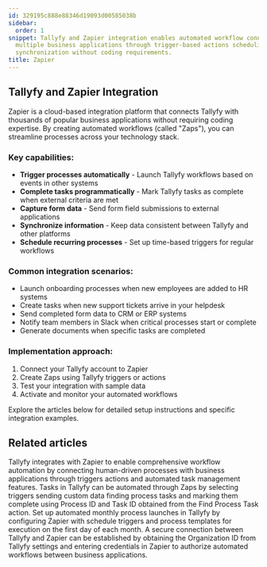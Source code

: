 ```yaml
---
id: 329195c888e88346d19093d00585038b
sidebar:
  order: 1
snippet: Tallyfy and Zapier integration enables automated workflow connections between
  multiple business applications through trigger-based actions scheduling and data
  synchronization without coding requirements.
title: Zapier
---
```


## Tallyfy and Zapier Integration

Zapier is a cloud-based integration platform that connects Tallyfy with thousands of popular business applications without requiring coding expertise. By creating automated workflows (called "Zaps"), you can streamline processes across your technology stack.

### Key capabilities:

- **Trigger processes automatically** - Launch Tallyfy workflows based on events in other systems
- **Complete tasks programmatically** - Mark Tallyfy tasks as complete when external criteria are met
- **Capture form data** - Send form field submissions to external applications
- **Synchronize information** - Keep data consistent between Tallyfy and other platforms
- **Schedule recurring processes** - Set up time-based triggers for regular workflows

### Common integration scenarios:

- Launch onboarding processes when new employees are added to HR systems
- Create tasks when new support tickets arrive in your helpdesk
- Send completed form data to CRM or ERP systems
- Notify team members in Slack when critical processes start or complete
- Generate documents when specific tasks are completed

### Implementation approach:

1. Connect your Tallyfy account to Zapier
2. Create Zaps using Tallyfy triggers or actions
3. Test your integration with sample data
4. Activate and monitor your automated workflows

Explore the articles below for detailed setup instructions and specific integration examples.


<PageTree />


## Related articles
<CardGrid>
<LinkTitleCard header="<b>Zapier > Tallyfy & Zapier</b>" href="/products/pro/integrations/middleware/zapier/how-can-i-improve-task-management-with-tallyfy/" > Tallyfy integrates with Zapier to enable comprehensive workflow automation by connecting human-driven processes with business applications through triggers actions and automated task management features. </LinkTitleCard>
<LinkTitleCard header="<b>Zapier > Automate tasks in Tallyfy using zaps</b>" href="/products/pro/integrations/middleware/zapier/how-to-automate-tasks-in-tallyfy-using-zaps/" > Tasks in Tallyfy can be automated through Zaps by selecting triggers sending custom data finding process tasks and marking them complete using Process ID and Task ID obtained from the Find Process Task action. </LinkTitleCard>
<LinkTitleCard header="<b>Zapier > Automate monthly process launch with Zapier</b>" href="/products/pro/integrations/middleware/zapier/how-to-automate-monthly-process-launch-with-zapier/" > Set up automated monthly process launches in Tallyfy by configuring Zapier with schedule triggers and process templates for execution on the first day of each month. </LinkTitleCard>
<LinkTitleCard header="<b>Zapier > Connect Tallyfy to Zapier</b>" href="/products/pro/integrations/middleware/zapier/how-to-connect-your-tallyfy-account-to-zapier/" > A secure connection between Tallyfy and Zapier can be established by obtaining the Organization ID from Tallyfy settings and entering credentials in Zapier to authorize automated workflows between business applications. </LinkTitleCard>
</CardGrid>